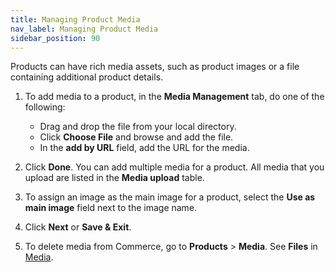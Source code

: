 ```yaml
---
title: Managing Product Media
nav_label: Managing Product Media
sidebar_position: 90
---
```


Products can have rich media assets, such as product images or a file containing additional product details.

1. To add media to a product, in the **Media Management** tab, do one of the following:

    - Drag and drop the file from your local directory.
    - Click **Choose File** and browse and add the file.
    - In the **add by URL** field, add the URL for the media.
1. Click **Done**. You can add multiple media for a product. All media that you upload are listed in the **Media upload** table.
1. To assign an image as the main image for a product, select the **Use as main image** field next to the image name.
1. Click **Next** or **Save & Exit**.
1. To delete media from Commerce, go to **Products** > **Media**. See **Files** in [Media](/docs/commerce-manager/product-experience-manager/product-assets/files).
